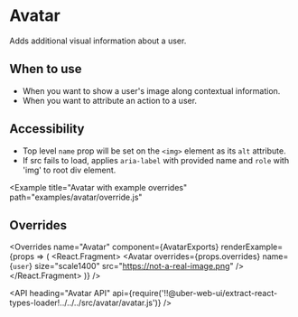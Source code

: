 <!--
Copyright (c) 2018-2019 Uber Technologies, Inc.

This source code is licensed under the MIT license found in the
LICENSE file in the root directory of this source tree.
-->






# Avatar

Adds additional visual information about a user.

## When to use

- When you want to show a user's image along contextual information.
- When you want to attribute an action to a user.

## Accessibility

- Top level `name` prop will be set on the `<img>` element as its `alt` attribute.
- If src fails to load, applies `aria-label` with provided name and `role` with 'img' to root div element.

<Avatar1 />

<Example title="Avatar with available sizes" path="examples/avatar/sizes.js">
  <Sizes />
</Example>

<Example title="Avatar with error fallback" path="examples/avatar/error.js">
  <Error />
</Example>

<Example title="Avatar with initals" path="examples/avatar/initals.js">
  <Initals />
</Example>

<Example
  title="Avatar with example overrides"
  path="examples/avatar/override.js"
>
  <Override />
</Example>

## Overrides

<Overrides
  name="Avatar"
  component={AvatarExports}
  renderExample={props => (
    <React.Fragment>
      <Avatar
        overrides={props.overrides}
        name="user name #1"
        size="scale1400"
        src="https://api.adorable.io/avatars/285/11@adorable.io.png"
      />
      <Block marginTop="scale800">
        <Avatar
          overrides={props.overrides}
          name={`user`}
          size="scale1400"
          src="https://not-a-real-image.png"
        />
      </Block>
    </React.Fragment>
  )}
/>

<API
  heading="Avatar API"
  api={require('!!@uber-web-ui/extract-react-types-loader!../../../src/avatar/avatar.js')}
/>
